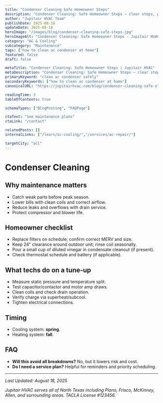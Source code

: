 ```yaml
---
title: "Condenser Cleaning Safe Homeowner Steps"
description: "Condenser Cleaning: Safe Homeowner Steps — clear steps, practical detail, and when to call a pro in North Texas."
author: "Jupitair HVAC Team"
publishDate: 2025-08-18
updateDate: 2025-08-18
heroImage: "/images/blog/condenser-cleaning-safe-steps.jpg"
heroImageAlt: "Condenser Cleaning: Safe Homeowner Steps - Jupitair HVAC"
category: "AC & Cooling"
subcategory: "Maintenance"
tags: ["how to clean ac condenser at home"]
featured: false
draft: false

metaTitle: "Condenser Cleaning: Safe Homeowner Steps | Jupitair HVAC"
metaDescription: "Condenser Cleaning: Safe Homeowner Steps — clear steps, practical detail, and when to call a pro in North Texas."
primaryKeyword: "clean ac condenser safely"
secondaryKeywords: ["how to clean ac condenser at home"]
canonicalURL: "https://jupitairhvac.com/blog/condenser-cleaning-safe-steps"

readingTime: 3
tableOfContents: true

schemaTypes: ["BlogPosting", "FAQPage"]

ctaText: "See maintenance plans"
ctaLink: "/contact"

relatedPosts: []
internalLinks: ["/learn/ac-cooling/","/services/ac-repair/"]

targetCity: "all"
---
```



# Condenser Cleaning



## Why maintenance matters
- Catch weak parts before peak season.
- Lower bills with clean coils and correct airflow.
- Reduce leaks and overflows with drain service.
- Protect compressor and blower life.



<BlogCTA variant="inline" />

## Homeowner checklist
- Replace filters on schedule; confirm correct MERV and size.
- Keep 24" clearance around outdoor unit; rinse coil seasonally.
- Pour a small cup of diluted vinegar in condensate cleanout (if present).
- Check thermostat schedule and battery (if applicable).


## What techs do on a tune‑up
- Measure static pressure and temperature split.
- Test capacitor/contactor and motor amp draws.
- Clean coils and check drain operation.
- Verify charge via superheat/subcool.
- Tighten electrical connections.


## Timing
- Cooling system: **spring**.
- Heating system: **fall**.


## FAQ
- **Will this avoid all breakdowns?** No, but it lowers risk and cost.
- **Do I need a service plan?** Helpful for reminders and priority scheduling.

---

<BlogCTA variant="end" />

*Last Updated: August 18, 2025*

*Jupitair HVAC serves all of North Texas including Plano, Frisco, McKinney, Allen, and surrounding areas. TACLA License #123456.*
